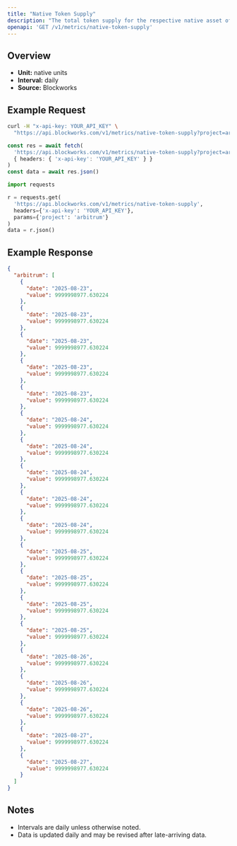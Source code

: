 ```yaml
---
title: "Native Token Supply"
description: "The total token supply for the respective native asset of that chain. Inclusive of all locked tokens."
openapi: 'GET /v1/metrics/native-token-supply'
---
```


## Overview

- **Unit:** native units
- **Interval:** daily
- **Source:** Blockworks

## Example Request

<CodeGroup>

```bash cURL
curl -H "x-api-key: YOUR_API_KEY" \
  "https://api.blockworks.com/v1/metrics/native-token-supply?project=arbitrum"
```

```typescript TypeScript
const res = await fetch(
  'https://api.blockworks.com/v1/metrics/native-token-supply?project=arbitrum',
  { headers: { 'x-api-key': 'YOUR_API_KEY' } }
)
const data = await res.json()
```

```python Python
import requests

r = requests.get(
  'https://api.blockworks.com/v1/metrics/native-token-supply',
  headers={'x-api-key': 'YOUR_API_KEY'},
  params={'project': 'arbitrum'}
)
data = r.json()
```

</CodeGroup>

## Example Response

```json
{
  "arbitrum": [
    {
      "date": "2025-08-23",
      "value": 9999998977.630224
    },
    {
      "date": "2025-08-23",
      "value": 9999998977.630224
    },
    {
      "date": "2025-08-23",
      "value": 9999998977.630224
    },
    {
      "date": "2025-08-23",
      "value": 9999998977.630224
    },
    {
      "date": "2025-08-23",
      "value": 9999998977.630224
    },
    {
      "date": "2025-08-24",
      "value": 9999998977.630224
    },
    {
      "date": "2025-08-24",
      "value": 9999998977.630224
    },
    {
      "date": "2025-08-24",
      "value": 9999998977.630224
    },
    {
      "date": "2025-08-24",
      "value": 9999998977.630224
    },
    {
      "date": "2025-08-24",
      "value": 9999998977.630224
    },
    {
      "date": "2025-08-25",
      "value": 9999998977.630224
    },
    {
      "date": "2025-08-25",
      "value": 9999998977.630224
    },
    {
      "date": "2025-08-25",
      "value": 9999998977.630224
    },
    {
      "date": "2025-08-25",
      "value": 9999998977.630224
    },
    {
      "date": "2025-08-26",
      "value": 9999998977.630224
    },
    {
      "date": "2025-08-26",
      "value": 9999998977.630224
    },
    {
      "date": "2025-08-26",
      "value": 9999998977.630224
    },
    {
      "date": "2025-08-27",
      "value": 9999998977.630224
    },
    {
      "date": "2025-08-27",
      "value": 9999998977.630224
    }
  ]
}
```

## Notes
- Intervals are daily unless otherwise noted.
- Data is updated daily and may be revised after late-arriving data.
